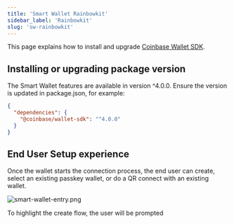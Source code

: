 ```yaml
---
title: 'Smart Wallet Rainbowkit'
sidebar_label: 'Rainbowkit'
slug: 'sw-rainbowkit'
---
```







This page explains how to install and upgrade <a href="https://github.com/coinbase/coinbase-wallet-sdk/" target="_blank" rel="noreferrer noopener">Coinbase Wallet SDK</a>.

## Installing or upgrading package version

The Smart Wallet features are available in version ^4.0.0. Ensure the version is updated in package.json, for example:

```json
{
  "dependencies": {
    "@coinbase/wallet-sdk": "^4.0.0"
  }
}
```

## End User Setup experience

Once the wallet starts the connection process, the end user can create, select an existing passkey wallet, or do a QR connect with an existing wallet.

![smart-wallet-entry.png](../../../assets/images/wallet-sdk/smart-wallet-entry.png)

To highlight the create flow, the user will be prompted


<FeedbackWidget />
